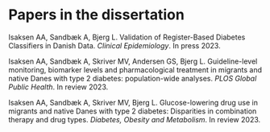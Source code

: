 # Papers in the dissertation {#sec-linked-papers .unnumbered}

Isaksen AA, Sandbæk A, Bjerg L. Validation of Register-Based Diabetes Classifiers in Danish Data. *Clinical Epidemiology*. In press 2023.

Isaksen AA, Sandbæk A, Skriver MV, Andersen GS, Bjerg L. Guideline-level monitoring, biomarker levels and pharmacological treatment in migrants and native Danes with type 2 diabetes: population-wide analyses. *PLOS Global Public Health*. In review 2023.

Isaksen AA, Sandbæk A, Skriver MV, Bjerg L. Glucose-lowering drug use in migrants and native Danes with type 2 diabetes: Disparities in combination therapy and drug types. *Diabetes, Obesity and Metabolism*. In review 2023.

```{=tex}
\newpage

{\let\clearpage\relax \tableofcontents} 

\listoffigures

\listoftables
```